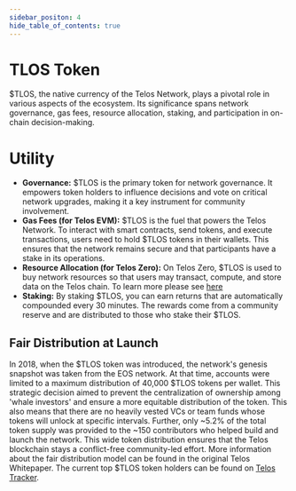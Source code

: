 ---
sidebar_positon: 4
hide_table_of_contents: true
---

# TLOS Token

$TLOS, the native currency of the Telos Network, plays a pivotal role in various aspects of the ecosystem. Its significance spans network governance, gas fees, resource allocation, staking, and participation in on-chain decision-making.

# Utility

- **Governance:** $TLOS is the primary token for network governance. It empowers token holders to influence decisions and vote on critical network upgrades, making it a key instrument for community involvement.
- **Gas Fees (for Telos EVM):** $TLOS is the fuel that powers the Telos Network. To interact with smart contracts, send tokens, and execute transactions, users need to hold $TLOS tokens in their wallets. This ensures that the network remains secure and that participants have a stake in its operations.
- **Resource Allocation (for Telos Zero):** On Telos Zero, $TLOS is used to buy network resources so that users may transact, compute, and store data on the Telos chain. To learn more please see [here](../../zero/resource-management/overview)
- **Staking:** By staking $TLOS, you can earn returns that are automatically compounded every 30 minutes. The rewards come from a community reserve and are distributed to those who stake their $TLOS.

## Fair Distribution at Launch

In 2018, when the $TLOS token was introduced, the network's genesis snapshot was taken from the EOS network. At that time, accounts were limited to a maximum distribution of 40,000 $TLOS tokens per wallet. This strategic decision aimed to prevent the centralization of ownership among 'whale investors' and ensure a more equitable distribution of the token. This also means that there are no heavily vested VCs or team funds whose tokens will unlock at specific intervals. Further, only ~5.2% of the total token supply was provided to the ~150 contributors who helped build and launch the network.  This wide token distribution ensures that the Telos blockchain stays a conflict-free community-led effort. More information about the fair distribution model can be found in the original Telos Whitepaper.
The current top $TLOS token holders can be found on [Telos Tracker](https://telos.eosiotracker.io/topHolders).
